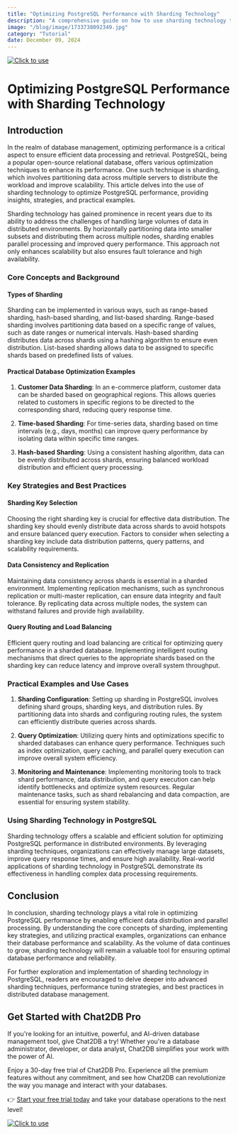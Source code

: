 ```yaml
---
title: "Optimizing PostgreSQL Performance with Sharding Technology"
description: "A comprehensive guide on how to use sharding technology to optimize PostgreSQL performance, including key strategies, techniques, and practical examples."
image: "/blog/image/1733738092349.jpg"
category: "Tutorial"
date: December 09, 2024
---
```

[![Click to use](/image/blog/bg/chat2db1.png)](https://app.chat2db.ai/)
# Optimizing PostgreSQL Performance with Sharding Technology


<Authors date="December 09, 2024">
  <Author name="Ethan Clarke" link="https://chat2db.ai" />
</Authors>

## Introduction

In the realm of database management, optimizing performance is a critical aspect to ensure efficient data processing and retrieval. PostgreSQL, being a popular open-source relational database, offers various optimization techniques to enhance its performance. One such technique is sharding, which involves partitioning data across multiple servers to distribute the workload and improve scalability. This article delves into the use of sharding technology to optimize PostgreSQL performance, providing insights, strategies, and practical examples.

Sharding technology has gained prominence in recent years due to its ability to address the challenges of handling large volumes of data in distributed environments. By horizontally partitioning data into smaller subsets and distributing them across multiple nodes, sharding enables parallel processing and improved query performance. This approach not only enhances scalability but also ensures fault tolerance and high availability.

### Core Concepts and Background

#### Types of Sharding

Sharding can be implemented in various ways, such as range-based sharding, hash-based sharding, and list-based sharding. Range-based sharding involves partitioning data based on a specific range of values, such as date ranges or numerical intervals. Hash-based sharding distributes data across shards using a hashing algorithm to ensure even distribution. List-based sharding allows data to be assigned to specific shards based on predefined lists of values.

#### Practical Database Optimization Examples

1. **Customer Data Sharding**: In an e-commerce platform, customer data can be sharded based on geographical regions. This allows queries related to customers in specific regions to be directed to the corresponding shard, reducing query response time.

2. **Time-based Sharding**: For time-series data, sharding based on time intervals (e.g., days, months) can improve query performance by isolating data within specific time ranges.

3. **Hash-based Sharding**: Using a consistent hashing algorithm, data can be evenly distributed across shards, ensuring balanced workload distribution and efficient query processing.

### Key Strategies and Best Practices

#### Sharding Key Selection

Choosing the right sharding key is crucial for effective data distribution. The sharding key should evenly distribute data across shards to avoid hotspots and ensure balanced query execution. Factors to consider when selecting a sharding key include data distribution patterns, query patterns, and scalability requirements.

#### Data Consistency and Replication

Maintaining data consistency across shards is essential in a sharded environment. Implementing replication mechanisms, such as synchronous replication or multi-master replication, can ensure data integrity and fault tolerance. By replicating data across multiple nodes, the system can withstand failures and provide high availability.

#### Query Routing and Load Balancing

Efficient query routing and load balancing are critical for optimizing query performance in a sharded database. Implementing intelligent routing mechanisms that direct queries to the appropriate shards based on the sharding key can reduce latency and improve overall system throughput.

### Practical Examples and Use Cases

1. **Sharding Configuration**: Setting up sharding in PostgreSQL involves defining shard groups, sharding keys, and distribution rules. By partitioning data into shards and configuring routing rules, the system can efficiently distribute queries across shards.

2. **Query Optimization**: Utilizing query hints and optimizations specific to sharded databases can enhance query performance. Techniques such as index optimization, query caching, and parallel query execution can improve overall system efficiency.

3. **Monitoring and Maintenance**: Implementing monitoring tools to track shard performance, data distribution, and query execution can help identify bottlenecks and optimize system resources. Regular maintenance tasks, such as shard rebalancing and data compaction, are essential for ensuring system stability.

### Using Sharding Technology in PostgreSQL

Sharding technology offers a scalable and efficient solution for optimizing PostgreSQL performance in distributed environments. By leveraging sharding techniques, organizations can effectively manage large datasets, improve query response times, and ensure high availability. Real-world applications of sharding technology in PostgreSQL demonstrate its effectiveness in handling complex data processing requirements.

## Conclusion

In conclusion, sharding technology plays a vital role in optimizing PostgreSQL performance by enabling efficient data distribution and parallel processing. By understanding the core concepts of sharding, implementing key strategies, and utilizing practical examples, organizations can enhance their database performance and scalability. As the volume of data continues to grow, sharding technology will remain a valuable tool for ensuring optimal database performance and reliability.

For further exploration and implementation of sharding technology in PostgreSQL, readers are encouraged to delve deeper into advanced sharding techniques, performance tuning strategies, and best practices in distributed database management.

## Get Started with Chat2DB Pro

If you're looking for an intuitive, powerful, and AI-driven database management tool, give Chat2DB a try! Whether you're a database administrator, developer, or data analyst, Chat2DB simplifies your work with the power of AI.

Enjoy a 30-day free trial of Chat2DB Pro. Experience all the premium features without any commitment, and see how Chat2DB can revolutionize the way you manage and interact with your databases.

👉 [Start your free trial today](https://app.chat2db.ai/) and take your database operations to the next level!

[![Click to use](/image/blog/bg/chat2db.jpg)](https://app.chat2db.ai/)